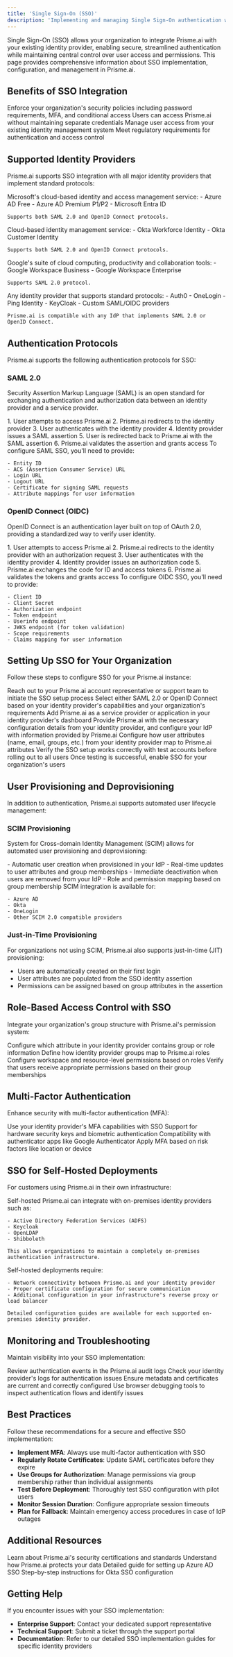 ```yaml
---
title: 'Single Sign-On (SSO)'
description: 'Implementing and managing Single Sign-On authentication with Prisme.ai'
---
```


Single Sign-On (SSO) allows your organization to integrate Prisme.ai with your existing identity provider, enabling secure, streamlined authentication while maintaining central control over user access and permissions. This page provides comprehensive information about SSO implementation, configuration, and management in Prisme.ai.

## Benefits of SSO Integration

<CardGroup cols={2}>
  <Card title="Enhanced Security" icon="shield-check">
    Enforce your organization's security policies including password requirements, MFA, and conditional access
  </Card>
  <Card title="Simplified Access" icon="door-open">
    Users can access Prisme.ai without maintaining separate credentials
  </Card>
  <Card title="Centralized Control" icon="users-cog">
    Manage user access from your existing identity management system
  </Card>
  <Card title="Improved Compliance" icon="clipboard-check">
    Meet regulatory requirements for authentication and access control
  </Card>
</CardGroup>

## Supported Identity Providers

Prisme.ai supports SSO integration with all major identity providers that implement standard protocols:

<Tabs>
  <Tab title="Azure AD">
    Microsoft's cloud-based identity and access management service:
    - Azure AD Free
    - Azure AD Premium P1/P2
    - Microsoft Entra ID
    
    Supports both SAML 2.0 and OpenID Connect protocols.
  </Tab>
  <Tab title="Okta">
    Cloud-based identity management service:
    - Okta Workforce Identity
    - Okta Customer Identity
    
    Supports both SAML 2.0 and OpenID Connect protocols.
  </Tab>
  <Tab title="Google Workspace">
    Google's suite of cloud computing, productivity and collaboration tools:
    - Google Workspace Business
    - Google Workspace Enterprise
    
    Supports SAML 2.0 protocol.
  </Tab>
  <Tab title="Other Providers">
    Any identity provider that supports standard protocols:
    - Auth0
    - OneLogin
    - Ping Identity
    - KeyCloak
    - Custom SAML/OIDC providers
    
    Prisme.ai is compatible with any IdP that implements SAML 2.0 or OpenID Connect.
  </Tab>
</Tabs>

## Authentication Protocols

Prisme.ai supports the following authentication protocols for SSO:

### SAML 2.0

Security Assertion Markup Language (SAML) is an open standard for exchanging authentication and authorization data between an identity provider and a service provider.

<AccordionGroup>
  <Accordion title="SAML 2.0 Flow in Prisme.ai">
    1. User attempts to access Prisme.ai
    2. Prisme.ai redirects to the identity provider
    3. User authenticates with the identity provider
    4. Identity provider issues a SAML assertion
    5. User is redirected back to Prisme.ai with the SAML assertion
    6. Prisme.ai validates the assertion and grants access
  </Accordion>
  
  <Accordion title="Required SAML Configuration">
    To configure SAML SSO, you'll need to provide:
    
    - Entity ID
    - ACS (Assertion Consumer Service) URL
    - Login URL
    - Logout URL
    - Certificate for signing SAML requests
    - Attribute mappings for user information
  </Accordion>
</AccordionGroup>

### OpenID Connect (OIDC)

OpenID Connect is an authentication layer built on top of OAuth 2.0, providing a standardized way to verify user identity.

<AccordionGroup>
  <Accordion title="OIDC Flow in Prisme.ai">
    1. User attempts to access Prisme.ai
    2. Prisme.ai redirects to the identity provider with an authorization request
    3. User authenticates with the identity provider
    4. Identity provider issues an authorization code
    5. Prisme.ai exchanges the code for ID and access tokens
    6. Prisme.ai validates the tokens and grants access
  </Accordion>
  
  <Accordion title="Required OIDC Configuration">
    To configure OIDC SSO, you'll need to provide:
    
    - Client ID
    - Client Secret
    - Authorization endpoint
    - Token endpoint
    - Userinfo endpoint
    - JWKS endpoint (for token validation)
    - Scope requirements
    - Claims mapping for user information
  </Accordion>
</AccordionGroup>

## Setting Up SSO for Your Organization

Follow these steps to configure SSO for your Prisme.ai instance:

<Steps>
  <Step title="Contact Support">
    Reach out to your Prisme.ai account representative or support team to initiate the SSO setup process
  </Step>
  <Step title="Choose Protocol">
    Select either SAML 2.0 or OpenID Connect based on your identity provider's capabilities and your organization's requirements
  </Step>
  <Step title="Configure Your Identity Provider">
    Add Prisme.ai as a service provider or application in your identity provider's dashboard
    
  </Step>
  <Step title="Exchange Configuration Information">
    Provide Prisme.ai with the necessary configuration details from your identity provider, and configure your IdP with information provided by Prisme.ai
  </Step>
  <Step title="Map User Attributes">
    Configure how user attributes (name, email, groups, etc.) from your identity provider map to Prisme.ai attributes
  </Step>
  <Step title="Test the Integration">
    Verify the SSO setup works correctly with test accounts before rolling out to all users
  </Step>
  <Step title="Deploy to Users">
    Once testing is successful, enable SSO for your organization's users
  </Step>
</Steps>

## User Provisioning and Deprovisioning

In addition to authentication, Prisme.ai supports automated user lifecycle management:

### SCIM Provisioning

System for Cross-domain Identity Management (SCIM) allows for automated user provisioning and deprovisioning:

<AccordionGroup>
  <Accordion title="SCIM Features">
    - Automatic user creation when provisioned in your IdP
    - Real-time updates to user attributes and group memberships
    - Immediate deactivation when users are removed from your IdP
    - Role and permission mapping based on group membership
  </Accordion>
  
  <Accordion title="Supported Identity Providers for SCIM">
    SCIM integration is available for:
    
    - Azure AD
    - Okta
    - OneLogin
    - Other SCIM 2.0 compatible providers
  </Accordion>
</AccordionGroup>

### Just-in-Time Provisioning

For organizations not using SCIM, Prisme.ai also supports just-in-time (JIT) provisioning:

- Users are automatically created on their first login
- User attributes are populated from the SSO identity assertion
- Permissions can be assigned based on group attributes in the assertion

## Role-Based Access Control with SSO

Integrate your organization's group structure with Prisme.ai's permission system:

<Steps>
  <Step title="Define Group Attribute">
    Configure which attribute in your identity provider contains group or role information
  </Step>
  <Step title="Create Role Mappings">
    Define how identity provider groups map to Prisme.ai roles
  
  </Step>
  <Step title="Apply Granular Permissions">
    Configure workspace and resource-level permissions based on roles
  </Step>
  <Step title="Test Access Controls">
    Verify that users receive appropriate permissions based on their group memberships
  </Step>
</Steps>

## Multi-Factor Authentication

Enhance security with multi-factor authentication (MFA):

<CardGroup cols={2}>
  <Card title="Identity Provider MFA" icon="shield-alt">
    Use your identity provider's MFA capabilities with SSO
  </Card>
  <Card title="FIDO2/WebAuthn" icon="key">
    Support for hardware security keys and biometric authentication
  </Card>
  <Card title="Time-based OTP" icon="clock">
    Compatibility with authenticator apps like Google Authenticator
  </Card>
  <Card title="Conditional Access" icon="filter">
    Apply MFA based on risk factors like location or device
  </Card>
</CardGroup>

## SSO for Self-Hosted Deployments

For customers using Prisme.ai in their own infrastructure:

<AccordionGroup>
  <Accordion title="On-Premises IdP Integration">
    Self-hosted Prisme.ai can integrate with on-premises identity providers such as:
    
    - Active Directory Federation Services (ADFS)
    - Keycloak
    - OpenLDAP
    - Shibboleth
    
    This allows organizations to maintain a completely on-premises authentication infrastructure.
  </Accordion>
  
  <Accordion title="Configuration Requirements">
    Self-hosted deployments require:
    
    - Network connectivity between Prisme.ai and your identity provider
    - Proper certificate configuration for secure communication
    - Additional configuration in your infrastructure's reverse proxy or load balancer
    
    Detailed configuration guides are available for each supported on-premises identity provider.
  </Accordion>
</AccordionGroup>

## Monitoring and Troubleshooting

Maintain visibility into your SSO implementation:

<Steps>
  <Step title="Access Audit Logs">
    Review authentication events in the Prisme.ai audit logs
  </Step>
  <Step title="Monitor IdP Logs">
    Check your identity provider's logs for authentication issues
  </Step>
  <Step title="Verify Configuration">
    Ensure metadata and certificates are current and correctly configured
  </Step>
  <Step title="Test with Diagnostic Tools">
    Use browser debugging tools to inspect authentication flows and identify issues
  </Step>
</Steps>

## Best Practices

Follow these recommendations for a secure and effective SSO implementation:

- **Implement MFA**: Always use multi-factor authentication with SSO
- **Regularly Rotate Certificates**: Update SAML certificates before they expire
- **Use Groups for Authorization**: Manage permissions via group membership rather than individual assignments
- **Test Before Deployment**: Thoroughly test SSO configuration with pilot users
- **Monitor Session Duration**: Configure appropriate session timeouts
- **Plan for Fallback**: Maintain emergency access procedures in case of IdP outages

## Additional Resources

<CardGroup cols={2}>
  <Card title="Security Compliance" icon="check-double" href="/resources/security/compliance">
    Learn about Prisme.ai's security certifications and standards
  </Card>
  <Card title="Data Privacy" icon="user-shield" href="/resources/security/data-privacy">
    Understand how Prisme.ai protects your data
  </Card>
  <Card title="Azure AD Integration Guide" icon="file-alt" href="https://docs.prisme.ai/guides/sso/azure-ad">
    Detailed guide for setting up Azure AD SSO
  </Card>
  <Card title="Okta Integration Guide" icon="file-alt" href="https://docs.prisme.ai/guides/sso/okta">
    Step-by-step instructions for Okta SSO configuration
  </Card>
</CardGroup>

## Getting Help

If you encounter issues with your SSO implementation:

- **Enterprise Support**: Contact your dedicated support representative
- **Technical Support**: Submit a ticket through the support portal
- **Documentation**: Refer to our detailed SSO implementation guides for specific identity providers